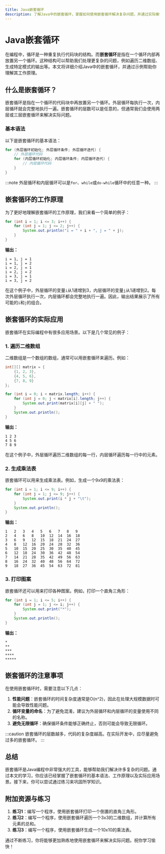 ```yaml
---
title: Java嵌套循环
description: 了解Java中的嵌套循环，掌握如何使用嵌套循环解决复杂问题，并通过实际案例加深理解。
---
```


# Java嵌套循环

在编程中，循环是一种重复执行代码块的结构。而**嵌套循环**是指在一个循环内部再放置另一个循环。这种结构可以帮助我们处理更复杂的问题，例如遍历二维数组、生成特定模式的输出等。本文将详细介绍Java中的嵌套循环，并通过示例帮助你理解其工作原理。

## 什么是嵌套循环？

嵌套循环是指在一个循环的代码块中再放置另一个循环。外层循环每执行一次，内层循环就会完整地执行一遍。嵌套循环的层数可以是任意的，但通常我们会使用两层或三层嵌套循环来解决实际问题。

### 基本语法

以下是嵌套循环的基本语法：

```java
for (外层循环初始化; 外层循环条件; 外层循环迭代) {
    // 外层循环代码
    for (内层循环初始化; 内层循环条件; 内层循环迭代) {
        // 内层循环代码
    }
}
```

:::note
外层循环和内层循环可以是`for`、`while`或`do-while`循环中的任意一种。
:::

## 嵌套循环的工作原理

为了更好地理解嵌套循环的工作原理，我们来看一个简单的例子：

```java
for (int i = 1; i <= 3; i++) {
    for (int j = 1; j <= 2; j++) {
        System.out.println("i = " + i + ", j = " + j);
    }
}
```

**输出：**

```
i = 1, j = 1
i = 1, j = 2
i = 2, j = 1
i = 2, j = 2
i = 3, j = 1
i = 3, j = 2
```

在这个例子中，外层循环的变量`i`从1递增到3，内层循环的变量`j`从1递增到2。每次外层循环执行一次，内层循环都会完整地执行一遍。因此，输出结果展示了所有可能的`i`和`j`的组合。

## 嵌套循环的实际应用

嵌套循环在实际编程中有很多应用场景。以下是几个常见的例子：

### 1. 遍历二维数组

二维数组是一个数组的数组，通常可以用嵌套循环来遍历。例如：

```java
int[][] matrix = {
    {1, 2, 3},
    {4, 5, 6},
    {7, 8, 9}
};

for (int i = 0; i < matrix.length; i++) {
    for (int j = 0; j < matrix[i].length; j++) {
        System.out.print(matrix[i][j] + " ");
    }
    System.out.println();
}
```

**输出：**

```
1 2 3 
4 5 6 
7 8 9 
```

在这个例子中，外层循环遍历二维数组的每一行，内层循环遍历每一行中的元素。

### 2. 生成乘法表

嵌套循环可以用来生成乘法表。例如，生成一个9x9的乘法表：

```java
for (int i = 1; i <= 9; i++) {
    for (int j = 1; j <= 9; j++) {
        System.out.print(i * j + "\t");
    }
    System.out.println();
}
```

**输出：**

```
1   2   3   4   5   6   7   8   9   
2   4   6   8   10  12  14  16  18  
3   6   9   12  15  18  21  24  27  
4   8   12  16  20  24  28  32  36  
5   10  15  20  25  30  35  40  45  
6   12  18  24  30  36  42  48  54  
7   14  21  28  35  42  49  56  63  
8   16  24  32  40  48  56  64  72  
9   18  27  36  45  54  63  72  81  
```

### 3. 打印图案

嵌套循环还可以用来打印各种图案。例如，打印一个直角三角形：

```java
for (int i = 1; i <= 5; i++) {
    for (int j = 1; j <= i; j++) {
        System.out.print("*");
    }
    System.out.println();
}
```

**输出：**

```
*
**
***
****
*****
```

## 嵌套循环的注意事项

在使用嵌套循环时，需要注意以下几点：

1. **性能问题**：嵌套循环的时间复杂度通常是O(n^2)，因此在处理大规模数据时可能会导致性能问题。
2. **循环变量的命名**：为了避免混淆，建议为外层循环和内层循环的变量使用不同的名称。
3. **避免无限循环**：确保循环条件能够正确终止，否则可能会导致无限循环。

:::caution
嵌套循环的层数越多，代码的复杂度越高。在实际开发中，应尽量避免过多的嵌套循环。
:::

## 总结

嵌套循环是Java编程中非常强大的工具，能够帮助我们解决许多复杂的问题。通过本文的学习，你应该已经掌握了嵌套循环的基本语法、工作原理以及实际应用场景。接下来，你可以尝试通过练习来巩固所学知识。

## 附加资源与练习

1. **练习1**：编写一个程序，使用嵌套循环打印一个倒置的直角三角形。
2. **练习2**：编写一个程序，使用嵌套循环遍历一个3x3的二维数组，并计算所有元素的总和。
3. **练习3**：编写一个程序，使用嵌套循环生成一个10x10的乘法表。

通过不断练习，你将能够更加熟练地使用嵌套循环来解决实际问题。祝你学习愉快！